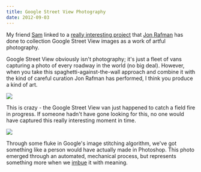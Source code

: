 ```yaml
---
title: Google Street View Photography
date: 2012-09-03
---
```



My friend [Sam](https://twitter.com/nanoinfinity) linked to a [really interesting project](http://9-eyes.com) that [Jon Rafman](http://jonrafman.com) has done to collection Google Street View images as a work of artful photography.

Google Street View obviously isn't photography; it's just a fleet of vans capturing a photo of every roadway in the world (no big deal). However, when you take this spaghetti-against-the-wall approach and combine it with the kind of careful curation Jon Rafman has performed, I think you produce a kind of art.

 ![](438B7F38DAF34632BC1A6B559AD4AC8B.jpg)

This is crazy - the Google Street View van just happened to catch a field fire in progress. If someone hadn't have gone looking for this, no one would have captured this really interesting moment in time.

 ![](CE4B0AF404E2461AA0AC92CA2212D65E.jpg)

Through some fluke in Google's image stitching algorithm, we've got something like a person would have actually made in Photoshop. This photo emerged through an automated, mechanical process, but represents something more when we [imbue](http://www.imdb.com/title/tt0579531/quotes) it with meaning.


  